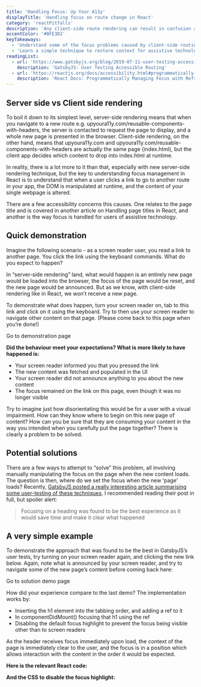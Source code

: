 ```yaml
---
title: 'Handling Focus: Up Your A11y'
displayTitle: 'Handling focus on route change in React'
category: 'reactPitfalls'
description: 'Any client-side route rendering can result in confusion and loss of context for assistive technology users. This article describes and demonstrates the problem, along with a quick solution that can easily be implemented in your apps, so you can make sure that all users can engage with your content.'
accentColor: '#BFE3D2'
keyTakeaways:
  - 'Understand some of the focus problems caused by client-side routing'
  - 'Learn a simple technique to restore context for assistive technology users'
readingList:
  - url: 'https://www.gatsbyjs.org/blog/2019-07-11-user-testing-accessible-client-routing/'
    description: 'GatsbyJS: User Testing Accessible Routing'
  - url: 'https://reactjs.org/docs/accessibility.html#programmatically-managing-focus'
    description: 'React Docs: Programmatically Managing Focus with Refs'
---
```


## Server side vs Client side rendering

To boil it down to its simplest level, server-side rendering means that when you navigate to a new route e.g. upyoura11y.com/reusable-components-with-headers, the server is contacted to request the page to display, and a whole new page is presented in the browser. Client-side rendering, on the other hand, means that upyoura11y.com and upyoura11y.com/reusable-components-with-headers are actually the same page (index.html), but the client app decides which content to drop into index.html at runtime.

In reality, there is a lot more to it than that, especially with new server-side rendering technique, but the key to understanding focus management in React is to understand that when a user clicks a link to go to another route in your app, the DOM is manipulated at runtime, and the content of your single webpage is altered.

There are a few accessibility concerns this causes. One relates to the page title and is covered in another article on <Link to="/page-titles">Handling page titles in React</Link>, and another is the way focus is handled for users of assistive technology.

## Quick demonstration

Imagine the following scenario - as a screen reader user, you read a link to another page. You click the link using the keyboard commands. What do you expect to happen?

In “server-side rendering” land, what would happen is an entirely new page would be loaded into the browser, the focus of the page would be reset, and the new page would be announced. But as we know, with client-side rendering like in React, we won’t receive a new page.

To demonstrate what does happen, turn your screen reader on, tab to this link and click on it using the keyboard. Try to then use your screen reader to navigate other content on that page. (Please come back to this page when you’re done!)

<Link to="/handling-focus/page-focus-demo">Go to demonstration page</Link>

**Did the behaviour meet your expectations? What is more likely to have happened is:**

- Your screen reader informed you that you pressed the link
- The new content was fetched and populated in the UI
- Your screen reader did not announce anything to you about the new content
- The focus remained on the link on this page, even though it was no longer visible

Try to imagine just how disorientating this would be for a user with a visual impairment. How can they know where to begin on this new page of content? How can you be sure that they are consuming your content in the way you intended when you carefully put the page together? There is clearly a problem to be solved.

## Potential solutions

There are a few ways to attempt to “solve” this problem, all involving manually manipulating the focus on the page when the new content loads. The question is then, where do we set the focus when the new ‘page' loads? Recently, [GatsbyJS posted a really interesting article summarising some user-testing of these techniques](https://www.gatsbyjs.org/blog/2019-07-11-user-testing-accessible-client-routing/). I recommended reading their post in full, but spoiler alert:

> Focusing on a heading was found to be the best experience as it would save time and make it clear what happened

## A very simple example

To demonstrate the approach that was found to be the best in GatsbyJS’s user tests, try turning on your screen reader again, and clicking the new link below. Again, note what is announced by your screen reader, and try to navigate some of the new page’s content before coming back here:

<Link to="/handling-focus-solution">Go to solution demo page</Link>

How did your experience compare to the last demo? The implementation works by:

- Inserting the h1 element into the tabbing order, and adding a ref to it
- In componentDidMount() focusing that h1 using the ref
- Disabling the default focus highlight to prevent the focus being visible other than to screen readers

As the header receives focus immediately upon load, the context of the page is immediately clear to the user, and the focus is in a position which allows interaction with the content in the order it would be expected.

**Here is the relevant React code:**

<Gist url="https://gist.github.com/aitchiss/c3832fd53916636c488c446445443a8c" />

**And the CSS to disable the focus highlight:**

<Gist url="https://gist.github.com/aitchiss/c8e7fc8980b7d8db5b4c7a1e384e6c2a" />
